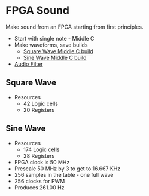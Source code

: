 = FPGA Sound =

Make sound from an FPGA starting from first principles.

* Start with single note - Middle C
* Make waveforms, save builds
** [https://github.com/douggilliland/FPGA_Sound/tree/Square-Wave-Middle-C Square Wave Middle C build]
** [https://github.com/douggilliland/FPGA_Sound/tree/Sine-Wave-Middle-C Sine Wave Middle C build]
* [https://github.com/douggilliland/FPGA_Sound/tree/main/Filter Audio Filter]

== Square Wave ==

* Resources
** 42 Logic cells
** 20 Registers

== Sine Wave ==

* Resources
** 174 Logic cells
** 28 Registers
*  FPGA clock is 50 MHz
* Prescale 50 MHz by 3 to get to 16.667 KHz
* 256 samples in the table - one full wave
* 256 clocks for PWM
* Produces 261.00 Hz
